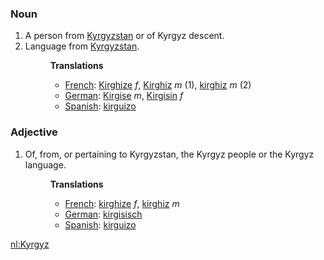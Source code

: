 ===Noun===
#A person from [[Kyrgyzstan]] or of Kyrgyz descent.
#Language from [[Kyrgyzstan]].
#:'''Translations'''
#:*[[French]]: [[Kirghize]] ''f'', [[Kirghiz]] ''m'' (1), [[kirghiz]] ''m'' (2)
#:*[[German]]: [[Kirgise]] ''m'', [[Kirgisin]] ''f''
#:*[[Spanish]]: [[kirguizo]]

===Adjective===
#Of, from, or pertaining to Kyrgyzstan, the Kyrgyz people or the Kyrgyz language.
#:'''Translations'''
#:*[[French]]: [[kirghize]] ''f'', [[kirghiz]] ''m''
#:*[[German]]: [[kirgisisch]]
#:*[[Spanish]]: [[kirguizo]]

[[nl:Kyrgyz]]